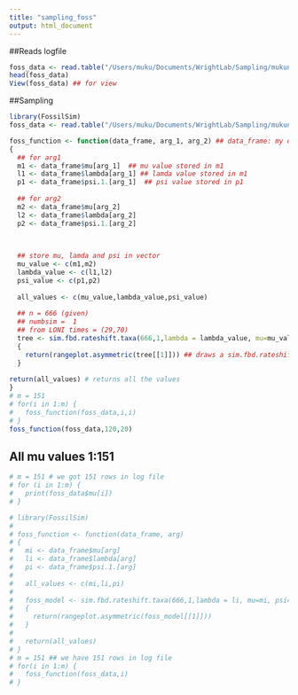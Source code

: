 ```yaml
---
title: "sampling_foss"
output: html_document
---
```

##Reads logfile
```r
foss_data <- read.table("/Users/muku/Documents/WrightLab/Sampling/mukunda_foss.log", sep = '\t',  head = TRUE)
head(foss_data)
View(foss_data) ## for view
```

##Sampling
```r
library(FossilSim)
foss_data <- read.table("/Users/muku/Documents/WrightLab/Sampling/mukunda_foss.log", sep = '\t',  head = TRUE)

foss_function <- function(data_frame, arg_1, arg_2) ## data_frame: my dataset(.log file), arg : which row
{
  ## for arg1
  m1 <- data_frame$mu[arg_1]  ## mu value stored in m1
  l1 <- data_frame$lambda[arg_1] ## lamda value stored in m1
  p1 <- data_frame$psi.1.[arg_1]  ## psi value stored in p1
  
  ## for arg2
  m2 <- data_frame$mu[arg_2]  
  l2 <- data_frame$lambda[arg_2] 
  p2 <- data_frame$psi.1.[arg_2]
  

  
  ## store mu, lamda and psi in vector
  mu_value <- c(m1,m2)
  lambda_value <- c(l1,l2)
  psi_value <- c(p1,p2)
  
  all_values <- c(mu_value,lambda_value,psi_value)
  
  ## n = 666 (given)
  ## numbsim =  1
  ## from LONI times = (29,70) 
  tree <- sim.fbd.rateshift.taxa(666,1,lambda = lambda_value, mu=mu_value, psi=psi_value, times=c(29,70), complete = FALSE )
  {
    return(rangeplot.asymmetric(tree[[1]])) ## draws a sim.fbd.rateshift.taxa tree
  }
  
return(all_values) # returns all the values
}
# m = 151
# for(i in 1:m) {
#   foss_function(foss_data,i,i)
# }
foss_function(foss_data,120,20)
```


## All mu values 1:151
```r
# m = 151 # we got 151 rows in log file
# for (i in 1:m) {
#   print(foss_data$mu[i])
# }
```
```r
# library(FossilSim)
# 
# foss_function <- function(data_frame, arg)
# {
#   mi <- data_frame$mu[arg]  
#   li <- data_frame$lambda[arg] 
#   pi <- data_frame$psi.1.[arg]
#   
#   all_values <- c(mi,li,pi)
#   
#   foss_model <- sim.fbd.rateshift.taxa(666,1,lambda = li, mu=mi, psi=pi, times=29, complete = FALSE ) 
#   {
#     return(rangeplot.asymmetric(foss_model[[1]]))
#   }
#   
#   return(all_values)
# }
# m = 151 ## we have 151 rows in log file
# for(i in 1:m) {
#   foss_function(foss_data,i)
# }
```

